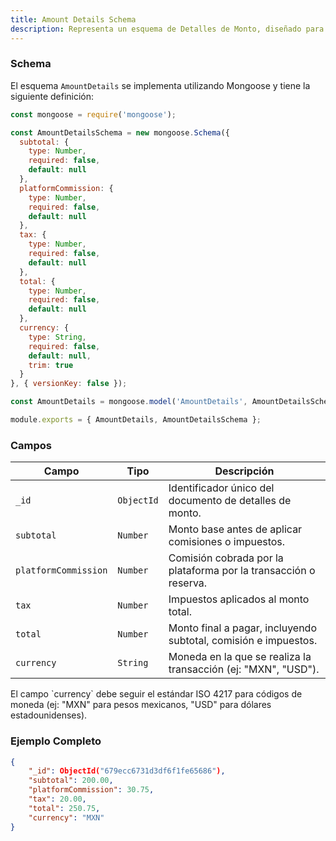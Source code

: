 ```yaml
---
title: Amount Details Schema 
description: Representa un esquema de Detalles de Monto, diseñado para almacenar información detallada sobre los montos asociados a una transacción o reserva.
---
```


### Schema

El esquema `AmountDetails` se implementa utilizando Mongoose y tiene la siguiente definición:

```javascript
const mongoose = require('mongoose');

const AmountDetailsSchema = new mongoose.Schema({
  subtotal: { 
    type: Number, 
    required: false,
    default: null 
  },
  platformCommission: { 
    type: Number, 
    required: false,
    default: null 
  },
  tax: { 
    type: Number, 
    required: false,
    default: null 
  },
  total: { 
    type: Number, 
    required: false,
    default: null 
  },
  currency: { 
    type: String, 
    required: false,
    default: null,
    trim: true 
  }
}, { versionKey: false });

const AmountDetails = mongoose.model('AmountDetails', AmountDetailsSchema);

module.exports = { AmountDetails, AmountDetailsSchema };
```

### Campos

| Campo                  | Tipo         | Descripción                                                                 |
|------------------------|--------------|-----------------------------------------------------------------------------|
| `_id`                  | `ObjectId`   | Identificador único del documento de detalles de monto.                     |
| `subtotal`             | `Number`     | Monto base antes de aplicar comisiones o impuestos.                         |
| `platformCommission`   | `Number`     | Comisión cobrada por la plataforma por la transacción o reserva.            |
| `tax`                  | `Number`     | Impuestos aplicados al monto total.                                         |
| `total`                | `Number`     | Monto final a pagar, incluyendo subtotal, comisión e impuestos.             |
| `currency`             | `String`     | Moneda en la que se realiza la transacción (ej: "MXN", "USD").              |

<Note type="danger" title="Moneda">
    El campo `currency` debe seguir el estándar ISO 4217 para códigos de moneda (ej: "MXN" para pesos mexicanos, "USD" para dólares estadounidenses).
</Note>

### Ejemplo Completo

```json
{
    "_id": ObjectId("679ecc6731d3df6f1fe65686"),
    "subtotal": 200.00,
    "platformCommission": 30.75,
    "tax": 20.00,
    "total": 250.75,
    "currency": "MXN"
}
```